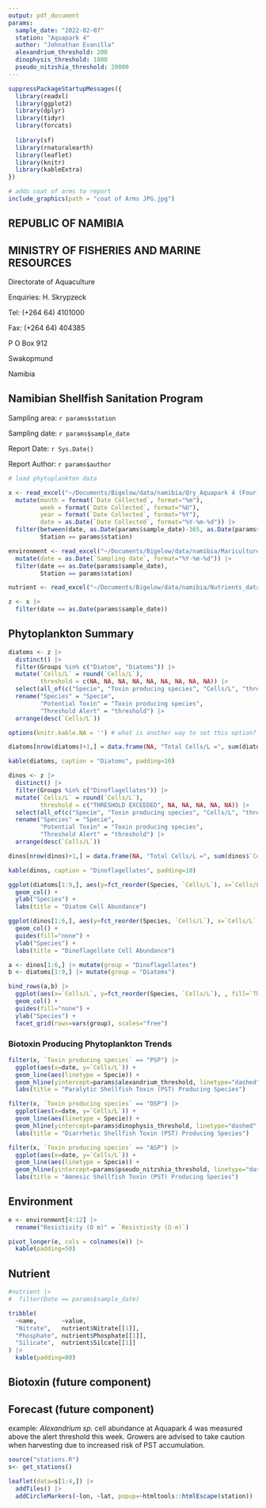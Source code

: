 ```yaml
---
output: pdf_document
params:
  sample_date: "2022-02-07"
  station: "Aquapark 4"
  author: "Johnathan Evanilla"
  alexandrium_threshold: 200
  dinophysis_threshold: 1000
  pseudo_nitzshia_threshold: 20000
---
```


```r
suppressPackageStartupMessages({
  library(readxl)
  library(ggplot2)
  library(dplyr)
  library(tidyr)
  library(forcats)
  
  library(sf)
  library(rnaturalearth)
  library(leaflet)
  library(knitr)
  library(kableExtra)
})
```


```r
# adds coat of arms to report
include_graphics(path = "coat of Arms JPG.jpg")
```


## REPUBLIC OF NAMIBIA

## MINISTRY OF FISHERIES AND MARINE RESOURCES



Directorate of Aquaculture

Enquiries: H. Skrypzeck

Tel: (+264 64) 4101000

Fax: (+264 64) 404385

P O Box 912

Swakopmund

Namibia


## Namibian Shellfish Sanitation Program


Sampling area:  `r params$station`

Sampling date: `r params$sample_date`

Report Date: `r Sys.Date()`

Report Author: `r params$author`





\pagebreak



```r
# load phytoplankton data

x <- read_excel("~/Documents/Bigelow/data/namibia/Qry_Aquapark 4 (Four).xlsx") |>
  mutate(month = format(`Date Collected`, format="%m"),
         week = format(`Date Collected`, format="%U"),
         year = format(`Date Collected`, format="%Y"),
         date = as.Date(`Date Collected`, format="%Y-%m-%d")) |>
  filter(between(date, as.Date(params$sample_date)-365, as.Date(params$sample_date)),
         Station == params$station)
```


```r
environment <- read_excel("~/Documents/Bigelow/data/namibia/Mariculture multi-meter raw data.xlsx") |>
  mutate(date = as.Date(`Sampling date`, format="%Y-%m-%d")) |>
  filter(date == as.Date(params$sample_date),
         Station == params$station)
```

```r
nutrient <- read_excel("~/Documents/Bigelow/data/namibia/Nutrients_data_EWS2024.xlsx", skip=1)
```


```r
z <- x |>
  filter(date == as.Date(params$sample_date))
```



## Phytoplankton Summary

```r
diatoms <- z |>
  distinct() |>
  filter(Groups %in% c("Diatom", "Diatoms")) |>
  mutate(`Cells/L` = round(`Cells/L`),
         threshold = c(NA, NA, NA, NA, NA, NA, NA, NA, NA)) |>
  select(all_of(c("Specie", "Toxin producing species", "Cells/L", "threshold"))) |>
  rename("Species" = "Specie", 
         "Potential Toxin" = "Toxin producing species",
         "Threshold Alert" = "threshold") |>
  arrange(desc(`Cells/L`))
```


```r
options(knitr.kable.NA = '') # what is another way to set this option?

diatoms[nrow(diatoms)+1,] = data.frame(NA, "Total Cells/L =", sum(diatoms$`Cells/L`), NA)

kable(diatoms, caption = "Diatoms", padding=10)
```


```r
dinos <- z |>
  distinct() |>
  filter(Groups %in% c("Dinoflagellates")) |>
  mutate(`Cells/L` = round(`Cells/L`),
         threshold = c("THRESHOLD EXCEEDED", NA, NA, NA, NA, NA)) |>
  select(all_of(c("Specie", "Toxin producing species", "Cells/L", "threshold"))) |>
  rename("Species" = "Specie", 
         "Potential Toxin" = "Toxin producing species",
         "Threshold Alert" = "threshold") |>
  arrange(desc(`Cells/L`))
```


```r
dinos[nrow(dinos)+1,] = data.frame(NA, "Total Cells/L =", sum(dinos$`Cells/L`), NA)

kable(dinos, caption = "Dinoflagellates", padding=10)
```


\pagebreak


```r
ggplot(diatoms[1:9,], aes(y=fct_reorder(Species, `Cells/L`), x=`Cells/L`)) + 
  geom_col() +
  ylab("Species") +
  labs(title = "Diatom Cell Abundance")
```


```r
ggplot(dinos[1:6,], aes(y=fct_reorder(Species, `Cells/L`), x=`Cells/L`, fill=`Threshold Alert`)) + 
  geom_col() + 
  guides(fill="none") +
  ylab("Species") +
  labs(title = "Dinoflagellate Cell Abundance")
```

\pagebreak

```r
a <- dinos[1:6,] |> mutate(group = "Dinoflagellates")
b <- diatoms[1:9,] |> mutate(group = "Diatoms")

bind_rows(a,b) |>
  ggplot(aes(x=`Cells/L`, y=fct_reorder(Species, `Cells/L`), , fill=`Threshold Alert`)) +
  geom_col() +
  guides(fill="none") +
  ylab("Species") +
  facet_grid(rows=vars(group), scales="free")
```



\pagebreak




### Biotoxin Producing Phytoplankton Trends


```r
filter(x, `Toxin producing species` == "PSP") |>
  ggplot(aes(x=date, y=`Cells/L`)) +
  geom_line(aes(linetype = Specie)) +
  geom_hline(yintercept=params$alexandrium_threshold, linetype="dashed", color="red") +
  labs(title = "Paralytic Shellfish Toxin (PST) Producing Species")
```


```r
filter(x, `Toxin producing species` == "DSP") |>
  ggplot(aes(x=date, y=`Cells/L`)) +
  geom_line(aes(linetype = Specie)) +
  geom_hline(yintercept=params$dinophysis_threshold, linetype="dashed", color="red") +
  labs(title = "Diarrhetic Shellfish Toxin (PST) Producing Species")
```


```r
filter(x, `Toxin producing species` == "ASP") |>
  ggplot(aes(x=date, y=`Cells/L`)) +
  geom_line(aes(linetype = Specie)) +
  geom_hline(yintercept=params$pseudo_nitzshia_threshold, linetype="dashed", color="red") +
  labs(title = "Amnesic Shellfish Toxin (PST) Producing Species")
```






\pagebreak

## Environment

```r
e <- environment[4:12] |>
  rename("Resistivity (O m)" = `Resistivity (Ω⋅m)`)

pivot_longer(e, cols = colnames(e)) |>
  kable(padding=50)
```


## Nutrient

```r
#nutrient |>
#  filter(Date == params$sample_date)

tribble(
  ~name,       ~value,
  "Nitrate",   nutrient$Nitrate[[1]],
  "Phosphate", nutrient$Phosphate[[1]],
  "Silicate",  nutrient$Silcate[[1]]
) |>
  kable(padding=80)
```


## Biotoxin (future component)



## Forecast (future component)

example: *Alexandrium sp.* cell abundance at Aquapark 4 was measured above the alert threshold this week. Growers are advised to take caution when harvesting due to increased risk of PST accumulation. 


```r
source("stations.R")
s<- get_stations()

leaflet(data=s[1:4,]) |> 
  addTiles() |>
  addCircleMarkers(~lon, ~lat, popup=~htmltools::htmlEscape(station))
```

\textcolor{red}{Please note: Some of the phytoplankton from the genera Dinophysis and Pseudo-nitzschia can potentially produce biotoxins. The biotoxin produced by the particular species is indicated in the "Potential Toxin" column, however this does not mean that the toxin is present. Only biotoxin tests can confirm the presence or absence of toxin.}


